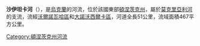 '''沙伊坦卡河'''（{{lang-uk|Шайтанка}}），是[[烏克蘭|烏克蘭]]的河流，位於該國東部[[頓涅茨克州|頓涅茨克州]]，屬於[[莫克里亞利河|莫克里亞利河]]的支流，流經[[沃爾諾瓦哈區|沃爾諾瓦哈區]]和[[大諾沃西爾卡區|大諾沃西爾卡區]]，河道全長51公里，流域面積467平方公里。

{{DEFAULTSORT:Шайтанка (річка)}}
[[Category:頓涅茨克州河流|Category:頓涅茨克州河流]]


{{Ukraine-river-stub}}